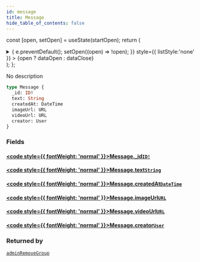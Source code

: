 ```yaml
---
id: message
title: Message
hide_table_of_contents: false
---
```






const [open, setOpen] = useState(startOpen);
return (
<details {...(open ? { open: true } : {})} className="details" style={{ border:'none', boxShadow:'none', background:'var(--ifm-background-color)' }}>
<summary
onClick={(e) => {
e.preventDefault();
setOpen((open) => !open);
}}
style={{ listStyle:'none' }} >
{open ? dataOpen : dataClose}
</summary>
{open && children}
</details>
);
};

No description

```graphql
type Message {
  _id: ID!
  text: String
  createdAt: DateTime
  imageUrl: URL
  videoUrl: URL
  creator: User
}
```

### Fields

#### [<code style={{ fontWeight: 'normal' }}>Message.<b>\_id</b></code>](#)<Bullet />[`ID!`](/schema/scalars/id) <Badge class="secondary" text="non-null"/> <Badge class="secondary" text="scalar"/>

>

#### [<code style={{ fontWeight: 'normal' }}>Message.<b>text</b></code>](#)<Bullet />[`String`](/schema/scalars/string) <Badge class="secondary" text="scalar"/>

>

#### [<code style={{ fontWeight: 'normal' }}>Message.<b>createdAt</b></code>](#)<Bullet />[`DateTime`](/schema/scalars/date-time) <Badge class="secondary" text="scalar"/>

>

#### [<code style={{ fontWeight: 'normal' }}>Message.<b>imageUrl</b></code>](#)<Bullet />[`URL`](/schema/scalars/url) <Badge class="secondary" text="scalar"/>

>

#### [<code style={{ fontWeight: 'normal' }}>Message.<b>videoUrl</b></code>](#)<Bullet />[`URL`](/schema/scalars/url) <Badge class="secondary" text="scalar"/>

>

#### [<code style={{ fontWeight: 'normal' }}>Message.<b>creator</b></code>](#)<Bullet />[`User`](/schema/objects/user) <Badge class="secondary" text="object"/>

>

### Returned by

[`adminRemoveGroup`](/schema/mutations/admin-remove-group) <Badge class="secondary" text="mutation"/>
